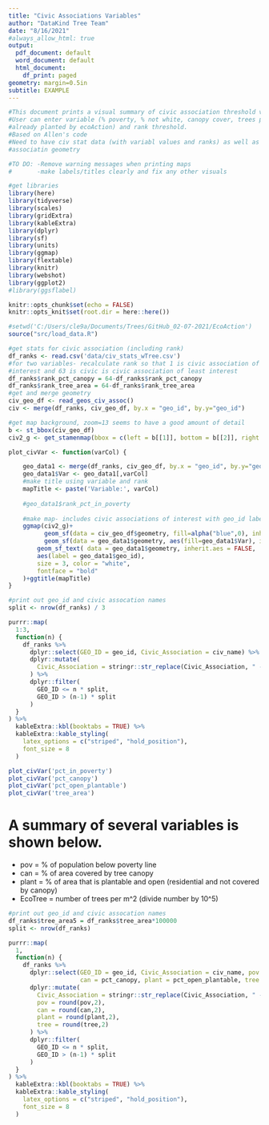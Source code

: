 ```yaml
---
title: "Civic Associations Variables"
author: "DataKind Tree Team"
date: "8/16/2021"
#always_allow_html: true
output:
  pdf_document: default
  word_document: default
  html_document:
    df_print: paged
geometry: margin=0.5in
subtitle: EXAMPLE
---
```


```r
#This document prints a visual summary of civic association threshold values
#User can enter variable (% poverty, % not white, canopy cover, trees per area
#already planted by ecoAction) and rank threshold.
#Based on Allen's code
#Need to have civ stat data (with variabl values and ranks) as well as civic
#associatin geometry

#TO DO: -Remove warning messages when printing maps
#       -make labels/titles clearly and fix any other visuals

#get libraries
library(here)
library(tidyverse)
library(scales)
library(gridExtra)
library(kableExtra)
library(dplyr)
library(sf)
library(units)
library(ggmap)
library(flextable)
library(knitr)
library(webshot)
library(ggplot2)
#library(ggsflabel)

knitr::opts_chunk$set(echo = FALSE)
knitr::opts_knit$set(root.dir = here::here())
```

```r
#setwd('C:/Users/cle9a/Documents/Trees/GitHub_02-07-2021/EcoAction')
source("src/load_data.R")

#get stats for civic association (including rank) 
df_ranks <- read.csv('data/civ_stats_wTree.csv')
#for two variables- recalculate rank so that 1 is civic association of greatest
#interest and 63 is civic is civic association of least interest
df_ranks$rank_pct_canopy = 64-df_ranks$rank_pct_canopy
df_ranks$rank_tree_area = 64-df_ranks$rank_tree_area
#get and merge geometry
civ_geo_df <- read_geos_civ_assoc()
civ <- merge(df_ranks, civ_geo_df, by.x = "geo_id", by.y="geo_id")

#get map background, zoom=13 seems to have a good amount of detail
b <- st_bbox(civ_geo_df)
civ2_g <- get_stamenmap(bbox = c(left = b[[1]], bottom = b[[2]], right = b[[3]], top = b[[4]]), zoom = 13)

plot_civVar <- function(varCol) {

    geo_data1 <- merge(df_ranks, civ_geo_df, by.x = "geo_id", by.y="geo_id")
    geo_data1$Var <- geo_data1[,varCol]
    #make title using variable and rank
    mapTitle <- paste('Variable:', varCol)
    
    #geo_data1$rank_pct_in_poverty
    
    #make map- includes civic associations of interest with geo_id labels
    ggmap(civ2_g)+
          geom_sf(data = civ_geo_df$geometry, fill=alpha("blue",0), inherit.aes = FALSE)+
          geom_sf(data = geo_data1$geometry, aes(fill=geo_data1$Var), inherit.aes = FALSE)+
        geom_sf_text( data = geo_data1$geometry, inherit.aes = FALSE,
        aes(label = geo_data1$geo_id),
        size = 3, color = "white",
        fontface = "bold"
    )+ggtitle(mapTitle)
}

```


```r
#print out geo_id and civic assocation names
split <- nrow(df_ranks) / 3

purrr::map(
  1:3,
  function(n) {
    df_ranks %>%
      dplyr::select(GEO_ID = geo_id, Civic_Association = civ_name) %>%
      dplyr::mutate(
        Civic_Association = stringr::str_replace(Civic_Association, " - ", "-")
      ) %>%
      dplyr::filter(
        GEO_ID <= n * split,
        GEO_ID > (n-1) * split
      )
  }
) %>%
  kableExtra::kbl(booktabs = TRUE) %>%
  kableExtra::kable_styling(
    latex_options = c("striped", "hold_position"),
    font_size = 8
  )
```

```r
plot_civVar('pct_in_poverty')
plot_civVar('pct_canopy')
plot_civVar('pct_open_plantable')
plot_civVar('tree_area')
```


# A summary of several variables is shown below.

* pov = % of population below poverty line
* can = % of area covered by tree canopy
* plant = % of area that is plantable and open (residential and not covered by canopy)
* EcoTree = number of trees per m^2 (divide number by 10^5)

```r
#print out geo_id and civic assocation names
df_ranks$tree_area5 = df_ranks$tree_area*100000
split <- nrow(df_ranks)

purrr::map(
  1,
  function(n) {
    df_ranks %>%
      dplyr::select(GEO_ID = geo_id, Civic_Association = civ_name, pov = pct_in_poverty,
                    can = pct_canopy, plant = pct_open_plantable, tree = tree_area5) %>%
      dplyr::mutate(
        Civic_Association = stringr::str_replace(Civic_Association, " - ", "-"),
        pov = round(pov,2),
        can = round(can,2),
        plant = round(plant,2),
        tree = round(tree,2)
      ) %>%
      dplyr::filter(
        GEO_ID <= n * split,
        GEO_ID > (n-1) * split
      )
  }
) %>%
  kableExtra::kbl(booktabs = TRUE) %>%
  kableExtra::kable_styling(
    latex_options = c("striped", "hold_position"),
    font_size = 8
  )
```
